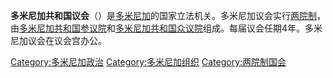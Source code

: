 '''多米尼加共和国议会'''（{{lang-es|Congreso de la República Dominicana}}）是[[多米尼加|多米尼加]]的国家立法机关。多米尼加议会实行[[两院制|两院制]]，由[[多米尼加共和国参议院|多米尼加共和国参议院]]和[[多米尼加共和国众议院|多米尼加共和国众议院]]组成。每届议会任期4年。多米尼加议会在议会宫办公。

{{美洲题目|议会}}

[[Category:多米尼加政治|Category:多米尼加政治]]
[[Category:多米尼加组织|Category:多米尼加组织]]
[[Category:两院制国会|Category:两院制国会]]